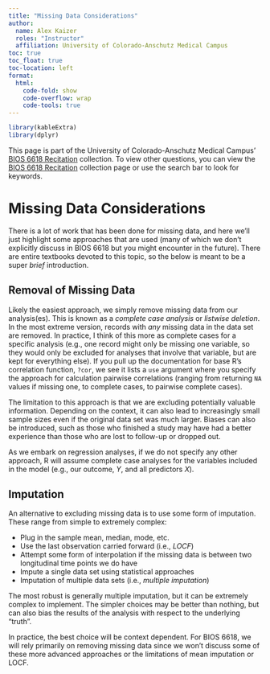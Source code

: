 ```yaml
---
title: "Missing Data Considerations"
author: 
  name: Alex Kaizer
  roles: "Instructor"
  affiliation: University of Colorado-Anschutz Medical Campus
toc: true
toc_float: true
toc-location: left
format:
  html:
    code-fold: show
    code-overflow: wrap 
    code-tools: true
---
```


```r
library(kableExtra)
library(dplyr)
```

This page is part of the University of Colorado-Anschutz Medical Campus' [BIOS 6618 Recitation](/recitation/index.qmd) collection. To view other questions, you can view the [BIOS 6618 Recitation](/recitation/index.qmd) collection page or use the search bar to look for keywords.

# Missing Data Considerations

There is a lot of work that has been done for missing data, and here we'll just highlight some approaches that are used (many of which we don't explicitly discuss in BIOS 6618 but you might encounter in the future). There are entire textbooks devoted to this topic, so the below is meant to be a super *brief* introduction.

## Removal of Missing Data

Likely the easiest approach, we simply remove missing data from our analysis(es). This is known as a *complete case analysis* or *listwise deletion*. In the most extreme version, records with *any* missing data in the data set are removed. In practice, I think of this more as complete cases for a specific analysis (e.g., one record might only be missing one variable, so they would only be excluded for analyses that involve that variable, but are kept for everything else). If you pull up the documentation for base R's correlation function, `?cor`, we see it lists a `use` argument where you specify the approach for calculation pairwise correlations (ranging from returning `NA` values if missing one, to complete cases, to pairwise complete cases).

The limitation to this approach is that we are excluding potentially valuable information. Depending on the context, it can also lead to increasingly small sample sizes even if the original data set was much larger. Biases can also be introduced, such as those who finished a study may have had a better experience than those who are lost to follow-up or dropped out.

As we embark on regression analyses, if we do not specify any other approach, R will assume complete case analyses for the variables included in the model (e.g., our outcome, $Y$, and all predictors $X$).


## Imputation

An alternative to excluding missing data is to use some form of imputation. These range from simple to extremely complex:

* Plug in the sample mean, median, mode, etc.
* Use the last observation carried forward (i.e., *LOCF*)
* Attempt some form of interpolation if the missing data is between two longitudinal time points we do have
* Impute a single data set using statistical approaches
* Imputation of multiple data sets (i.e., *multiple imputation*)

The most robust is generally multiple imputation, but it can be extremely complex to implement. The simpler choices may be better than nothing, but can also bias the results of the analysis with respect to the underlying "truth".

In practice, the best choice will be context dependent. For BIOS 6618, we will rely primarily on removing missing data since we won't discuss some of these more advanced approaches or the limitations of mean imputation or LOCF.

